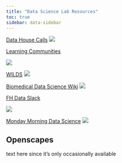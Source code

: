 ```yaml
---
title: "Data Science Lab Resources"
toc: true
sidebar: data-sidebar
---
```





:::: {layout-ncol=3}
::: {#first-column}

[Data House Calls](programs/dhc.qmd)
![](img/DaSLHouseCalls-lucy.png)
:::

::: {#second-column}
[Learning Communities](programs/communities.qmd)

![](img/learning_comm.png)
:::

::: {#third-column}

[WILDS](programs/wilds.qmd)
![](img/WILDS_V3 Square.png)
:::
::::




:::: {layout-ncol=3 text-align=center}
::: {#first-column}

[Biomedical Data Science Wiki](programs/sciwiki.qmd)
![](img/wiki.jpg)

:::

::: {#second-column}
[FH Data Slack](https://join.slack.com/t/fhdata/signup)

![](img/fh-data.png)
:::

::: {#third-column}

[Monday Morning Data Science](https://fhdata.substack.com/)
![](img/substack.png)
:::
::::


## Openscapes
text here since it's only occasionally available


